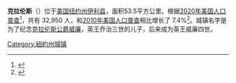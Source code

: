 {{Expand language|1=en|time=2022-02-24T02:40:19+00:00}}
'''克拉伦斯'''（{{lang-en|'''Clarence'''}}）位于[[美国|美国]][[纽约州|纽约州]][[伊利县_(纽约州)|伊利县]]，面积53.5平方公里。根据[[2020年美国人口普查|2020年美国人口普查]]<ref name="Census 2010">{{cite web| url=http://factfinder.census.gov/bkmk/table/1.0/en/DEC/10_DP/G001/0600000US3602915825| archive-url=https://archive.today/20200210221622/http://factfinder.census.gov/bkmk/table/1.0/en/DEC/10_DP/G001/0600000US3602915825| url-status=dead| archive-date=February 10, 2020| title=Geographic Identifiers: 2010 Demographic Profile Data (G001): Clarence town, Erie County, New York| publisher=U.S. Census Bureau, American Factfinder| access-date=March 28, 2013}}</ref>，共有 32,950 人，和[[2010年美国人口普查|2010年美国人口普查]]相比增长了 7.4%<ref>{{Cite web |url=https://www.scribd.com/doc/51486078/2010-Census-City-and-Town-Growth-via-NYPIRG |title=2010 Census City and Town Growth via NYPIRG |access-date=2022-02-26 |archive-date=2014-02-01 |archive-url=https://web.archive.org/web/20140201191126/http://www.scribd.com/doc/51486078/2010-Census-City-and-Town-Growth-via-NYPIRG }}</ref>。城镇名字是为了纪念[[威廉四世_(英國)|克拉伦斯公爵威廉]]，英王乔治三世的儿子，后来成为英王威廉四世。

[[Category:紐約州城镇|Category:紐約州城镇]]
